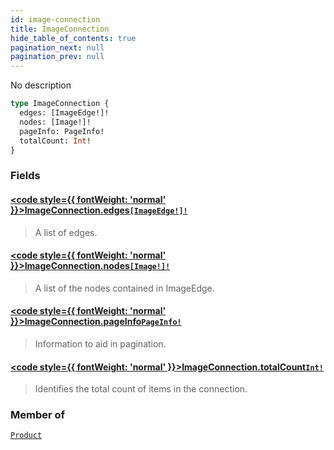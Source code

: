 ```yaml
---
id: image-connection
title: ImageConnection
hide_table_of_contents: true
pagination_next: null
pagination_prev: null
---
```








No description

```graphql
type ImageConnection {
  edges: [ImageEdge!]!
  nodes: [Image!]!
  pageInfo: PageInfo!
  totalCount: Int!
}
```


### Fields

#### [<code style={{ fontWeight: 'normal' }}>ImageConnection.<b>edges</b></code>](#)<Bullet />[`[ImageEdge!]!`](/objects/image-edge) <Badge class="secondary" text="non-null"/> <Badge class="secondary" text="object"/>
> A list of edges.
> 

#### [<code style={{ fontWeight: 'normal' }}>ImageConnection.<b>nodes</b></code>](#)<Bullet />[`[Image!]!`](/objects/image) <Badge class="secondary" text="non-null"/> <Badge class="secondary" text="object"/>
> A list of the nodes contained in ImageEdge.
> 

#### [<code style={{ fontWeight: 'normal' }}>ImageConnection.<b>pageInfo</b></code>](#)<Bullet />[`PageInfo!`](/objects/page-info) <Badge class="secondary" text="non-null"/> <Badge class="secondary" text="object"/>
> Information to aid in pagination.
> 

#### [<code style={{ fontWeight: 'normal' }}>ImageConnection.<b>totalCount</b></code>](#)<Bullet />[`Int!`](/scalars/int) <Badge class="secondary" text="non-null"/> <Badge class="secondary" text="scalar"/>
> Identifies the total count of items in the connection.
> 



### Member of

[`Product`](/objects/product)  <Badge class="secondary" text="object"/>




